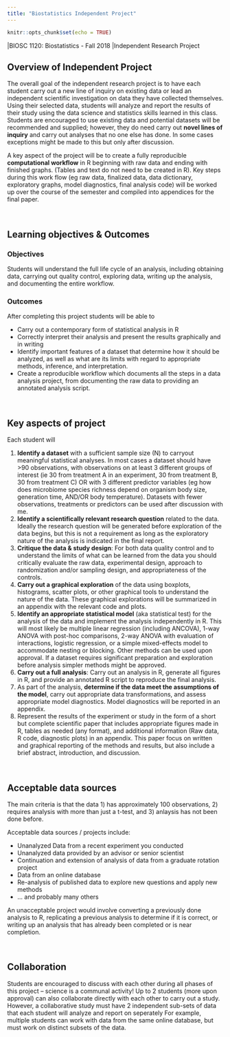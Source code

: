 ```yaml
---
title: "Biostatistics Independent Project"
---
```


```r
knitr::opts_chunk$set(echo = TRUE)
```

|BIOSC 1120: Biostatistics - Fall 2018
|Independent Research Project 

## Overview of Independent Project

The overall goal of the independent research project is to have each student carry out a new line of inquiry on  existing data or lead an independent scientific investigation on data they have collected themselves.  Using their selected data, students will analyze and report the results of their study using the data science and statistics skills learned in this class.  Students are encouraged to use existing data and potential datasets will be recommended and supplied; however, they do need carry out **novel lines of inquiry** and carry out analyses that no one else has done.  In some cases exceptions might be made to this but only after discussion.

A key aspect of the project will be to create a fully reproducible **computational workflow** in R beginning with raw data and ending with finished graphs.  (Tables and text do not need to be created in R).  Key steps during this work flow (eg raw data, finalized data, data dictionary, exploratory graphs, model diagnostics, final analysis code) will be worked up over the course of the semester and compiled into appendices for the final paper.

<br>

## Learning objectives & Outcomes

### Objectives

Students will understand the full life cycle of an analysis, including obtaining data, carrying out quality control, exploring data, writing up the analysis, and documenting the entire workflow.

### Outcomes

After completing this project students will be able to

* Carry out a contemporary form of statistical analysis in R
* Correctly interpret their analysis and present the results graphically and in writing
* Identify important features of a dataset that determine how it should be analyzed, as well as what are its limits with regard to appropriate methods, inference, and interpretation.
* Create a reproducible workflow which documents all the steps in a data analysis project, from documenting the raw data to providing an annotated analysis script.

<br>

## Key aspects of project

Each student will

1. **Identify a dataset** with a sufficient sample size (N) to carryout meaningful statistical analyses.  In most cases a dataset should have >90 observations, with observations on at least 3 different groups of interest (ie 30 from treatment A in an experiment, 30 from treatment B, 30 from treatment C) OR with 3 different predictor variables (eg how does microbiome species richness depend on organism body size, generation time, AND/OR body temperature).  Datasets with fewer observations, treatments or predictors can be used after discussion with me.
1. **Identify a scientifically relevant research question** related to the data.  Ideally the research question will be generated before exploration of the data begins, but this is not a requirement as long as the  exploratory nature of the analysis is indicated in the final report.
1. **Critique the data & study design**: For both data quality control and to understand the limits of what can be learned from the data you should critically evaluate the raw data, experimental design, approach to randomization and/or sampling design, and appropriateness of the controls.
1. **Carry out a graphical exploration** of the data using boxplots, histograms, scatter plots, or other graphical tools to understand the nature of the data. These graphical explorations will be summarized in an appendix with the relevant code and plots.
1. **Identify an appropriate statistical model** (aka statistical test) for the analysis of the data and implement the analysis independently in R.  This will most likely be multiple linear regression (including ANCOVA),  1-way ANOVA with post-hoc comparisons, 2-way ANOVA with evaluation of interactions, logistic regression, or a simple mixed-effects model to accommodate nesting or blocking.  Other methods can be used upon approval.  If a dataset requires significant preparation and exploration before analysis simpler methods might be approved.
1. **Carry out a full analysis**: Carry out an analysis in R, generate all figures in R, and provide an annotated R script to reproduce the final analysis.
1.  As part of the analysis, **determine if the data meet the assumptions of the model**, carry out appropriate data transformations, and assess appropriate model diagnostics.  Model diagnostics will be reported in an appendix.
1. Represent the results of the experiment or study in the form of a short but complete scientific paper that includes appropriate figures made in R, tables as needed (any format), and additional information (Raw data, R code, diagnostic plots) in an appendix.  This paper focus on written and graphical reporting of the methods and results, but also include a brief abstract, introduction, and discussion.

<br>

## Acceptable data sources

The main criteria is that the data 1) has approximately 100 observations, 2) requires analysis with more than just a t-test, and 3)  anlaysis has not been done before. 

Acceptable data sources / projects include:

* Unanalyzed Data from a recent experiment you conducted
* Unanalyzed data provided by an advisor or senior scientist
* Continuation and extension of analysis of data from a graduate rotation project
* Data from an online database
* Re-analysis of published data to explore new questions and apply new methods
* ... and probably many others

An unacceptable project would involve converting a previously done analysis to R, replicating a previous analysis to determine if it is correct, or writing up an analysis that has already been completed or is near completion.

<br>

## Collaboration

Students are encouraged to discuss with each other during all phases of this project – science is a communal activity!  Up to 2 students (more upon approval) can also collaborate directly with each other to carry out a study.  However, a collaborative study must have 2 independent sub-sets of data that each student will analyze and report on seperately  For example, multiple students can work with data from the same online database, but must work on distinct subsets of the data.



